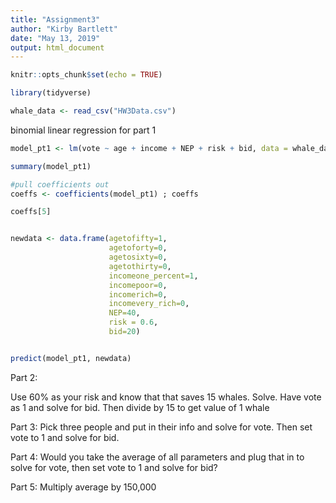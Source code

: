 ```yaml
---
title: "Assignment3"
author: "Kirby Bartlett"
date: "May 13, 2019"
output: html_document
---
```


```r
knitr::opts_chunk$set(echo = TRUE)
```

```r
library(tidyverse)

whale_data <- read_csv("HW3Data.csv")

```


binomial linear regression for part 1
```r
model_pt1 <- lm(vote ~ age + income + NEP + risk + bid, data = whale_data, family = "linear")

summary(model_pt1)
```

```r
#pull coefficients out 
coeffs <- coefficients(model_pt1) ; coeffs

coeffs[5]


newdata <- data.frame(agetofifty=1,
                      agetoforty=0,
                      agetosixty=0,
                      agetothirty=0,
                      incomeone_percent=1,
                      incomepoor=0,
                      incomerich=0,
                      incomevery_rich=0,
                      NEP=40,
                      risk = 0.6,
                      bid=20)


predict(model_pt1, newdata)
```

Part 2:


Use 60% as your risk and know that that saves 15 whales. Solve. 
Have vote as 1 and solve for bid. Then divide by 15 to get value of 1 whale

Part 3:
Pick three people and put in their info and solve for vote. Then set vote to 1 and solve for bid. 

Part 4:
Would you take the average of all parameters and plug that in to solve for vote, then set vote to 1 and solve for bid?

Part 5:
Multiply average by 150,000